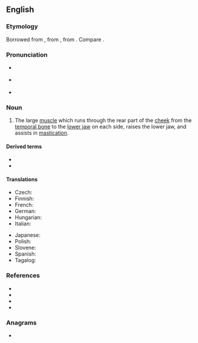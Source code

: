 {{also|masséter}}
==English==
{{wikipedia}}

===Etymology===
Borrowed from {{bor|en|NL.|massētēr}}, from {{bor|en|grc|μᾰσητήρ||a chewer}}, from {{af|grc|μᾰσά̆ομαι|-τήρ|t1=to chew|t2=-er, -or|nocat=1}}. Compare {{cog|fr|masséter}}.

===Pronunciation===
* {{a|RP}} {{IPA|en|/maˈsiː.tə/}}
* {{a|GA}} {{IPA|en|/məˈsi.tɚ/|/mæˈsi.tɚ/}}
* {{rhymes|en|iːtə(ɹ)}}

===Noun===
{{en-noun}}

# {{lb|en|muscle}} The large [[muscle]] which runs through the rear part of the [[cheek]] from the [[temporal bone]] to the [[lower jaw]] on each side, raises the lower jaw, and assists in [[mastication]].

====Derived terms====
* {{l|en|masseteral}}
* {{l|en|masseteric}}

====Translations====
{{trans-top}}
* Czech: {{t|cs|žvýkací sval|m}}
* Finnish: {{t|fi|puremalihas}}
* French: {{t+|fr|masséter|m}}
* German: {{t|de|Masseter|m}}
* Hungarian: {{t+|hu|rágóizom}}
* Italian: {{t+|it|massetere|m}}
{{trans-mid}}
* Japanese: {{t|ja|咬筋|tr=こうきん, kōkin|sc=Jpan}}
* Polish: {{t|pl|mięsień żwacz|m}}
* Slovene: {{t|sl|žvekalka|f}}
* Spanish: {{t|es|masetero|m}}
* Tagalog: {{t|tl|pangnguya}}
{{trans-bottom}}

===References===
* {{R:Lexico}}
* {{R:MWO}}
* {{R:Century 1911}}
* {{R:OneLook}}

===Anagrams===
* {{anagrams|en|a=aeemrsst|Maestres|Seamster|measters|seamster|smearest|steamers|streames}}
